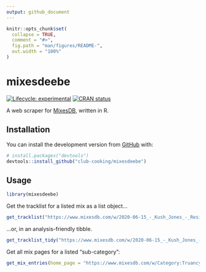 ```yaml
---
output: github_document
---
```


<!-- README.md is generated from README.Rmd. Please edit that file -->

```r
knitr::opts_chunk$set(
  collapse = TRUE,
  comment = "#>",
  fig.path = "man/figures/README-",
  out.width = "100%"
)
```

# mixesdeebe

<!-- badges: start -->
[![Lifecycle: experimental](https://img.shields.io/badge/lifecycle-experimental-orange.svg)](https://www.tidyverse.org/lifecycle/#experimental)
[![CRAN status](https://www.r-pkg.org/badges/version/mixesdeebe)](https://CRAN.R-project.org/package=mixesdeebe)
<!-- badges: end -->

A web scraper for [MixesDB](https://www.mixesdb.com), written in R.

## Installation

You can install the development version from [GitHub](https://github.com/) with:

``` r
# install.packages("devtools")
devtools::install_github("club-cooking/mixesdeebe")
```
## Usage

```r
library(mixesdeebe)
```

Get the tracklist for a listed mix as a list object...

```r
get_tracklist("https://www.mixesdb.com/w/2020-06-15_-_Kush_Jones_-_Resident_Advisor_(RA.732)")
```

...or, in an analysis-friendly tibble.

```r
get_tracklist_tidy("https://www.mixesdb.com/w/2020-06-15_-_Kush_Jones_-_Resident_Advisor_(RA.732)")
```

Get all mix pages for a listed "sub-category":

```r
get_mix_entries(home_page = "https://www.mixesdb.com/w/Category:Truancy_Volumes")
```


